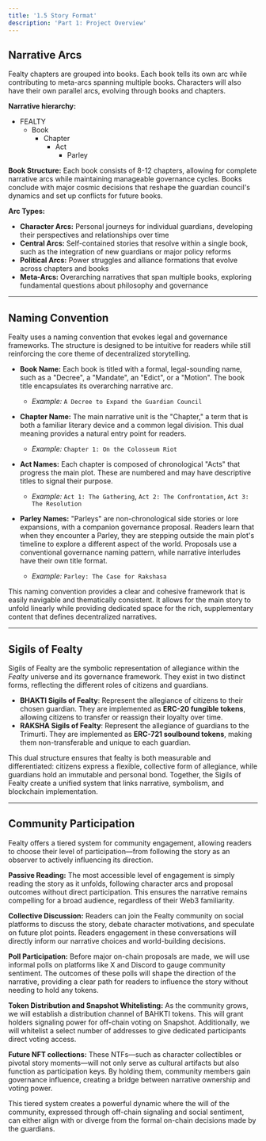 ```yaml
---
title: '1.5 Story Format'
description: 'Part 1: Project Overview'
---
```


## Narrative Arcs

Fealty chapters are grouped into books. Each book tells its own arc while contributing to meta-arcs spanning multiple books. Characters will also have their own parallel arcs, evolving through books and chapters.

**Narrative hierarchy:**
- FEALTY  
  - Book  
    - Chapter  
      - Act 
        - Parley

**Book Structure:** Each book consists of 8-12 chapters, allowing for complete narrative arcs while maintaining manageable governance cycles. Books conclude with major cosmic decisions that reshape the guardian council's dynamics and set up conflicts for future books.

**Arc Types:**
- **Character Arcs:** Personal journeys for individual guardians, developing their perspectives and relationships over time
- **Central Arcs:** Self-contained stories that resolve within a single book, such as the integration of new guardians or major policy reforms
- **Political Arcs:** Power struggles and alliance formations that evolve across chapters and books
- **Meta-Arcs:** Overarching narratives that span multiple books, exploring fundamental questions about philosophy and governance

---

## Naming Convention

Fealty uses a naming convention that evokes legal and governance frameworks. The structure is designed to be intuitive for readers while still reinforcing the core theme of decentralized storytelling.

* **Book Name:** Each book is titled with a formal, legal-sounding name, such as a "Decree", a "Mandate", an "Edict", or a "Motion". The book title encapsulates its overarching narrative arc.
    * *Example:* `A Decree to Expand the Guardian Council`

* **Chapter Name:** The main narrative unit is the "Chapter," a term that is both a familiar literary device and a common legal division. This dual meaning provides a natural entry point for readers.
    * *Example:* `Chapter 1: On the Colosseum Riot`

* **Act Names:** Each chapter is composed of chronological "Acts" that progress the main plot. These are numbered and may have descriptive titles to signal their purpose.
    * *Example:* `Act 1: The Gathering`, `Act 2: The Confrontation`, `Act 3: The Resolution`

* **Parley Names:** "Parleys" are non-chronological side stories or lore expansions, with a companion governance proposal. Readers learn that when they encounter a Parley, they are stepping outside the main plot's timeline to explore a different aspect of the world. Proposals use a conventional governance naming pattern, while narrative interludes have their own title format.
    * *Example:* `Parley: The Case for Rakshasa`

This naming convention provides a clear and cohesive framework that is easily navigable and thematically consistent. It allows for the main story to unfold linearly while providing dedicated space for the rich, supplementary content that defines decentralized narratives.

---

## Sigils of Fealty

Sigils of Fealty are the symbolic representation of allegiance within the *Fealty* universe and its governance framework. They exist in two distinct forms, reflecting the different roles of citizens and guardians.

* **BHAKTI Sigils of Fealty**: Represent the allegiance of citizens to their chosen guardian. They are implemented as **ERC-20 fungible tokens**, allowing citizens to transfer or reassign their loyalty over time.
* **RAKSHA Sigils of Fealty**: Represent the allegiance of guardians to the Trimurti. They are implemented as **ERC-721 soulbound tokens**, making them non-transferable and unique to each guardian.

This dual structure ensures that fealty is both measurable and differentiated: citizens express a flexible, collective form of allegiance, while guardians hold an immutable and personal bond. Together, the Sigils of Fealty create a unified system that links narrative, symbolism, and blockchain implementation.

---

## Community Participation

Fealty offers a tiered system for community engagement, allowing readers to choose their level of participation—from following the story as an observer to actively influencing its direction.

**Passive Reading:** The most accessible level of engagement is simply reading the story as it unfolds, following character arcs and proposal outcomes without direct participation. This ensures the narrative remains compelling for a broad audience, regardless of their Web3 familiarity.

**Collective Discussion:** Readers can join the Fealty community on social platforms to discuss the story, debate character motivations, and speculate on future plot points. Readers engagement in these conversations will directly inform our narrative choices and world-building decisions.

**Poll Participation:** Before major on-chain proposals are made, we will use informal polls on platforms like X and Discord to gauge community sentiment. The outcomes of these polls will shape the direction of the narrative, providing a clear path for readers to influence the story without needing to hold any tokens.

**Token Distribution and Snapshot Whitelisting:** As the community grows, we will establish a distribution channel of BAHKTI tokens. This will grant holders signaling power for off-chain voting on Snapshot. Additionally, we will whitelist a select number of addresses to give dedicated participants direct voting access. 

**Future NFT collections:** These NTFs—such as character collectibles or pivotal story moments—will not only serve as cultural artifacts but also function as participation keys. By holding them, community members gain governance influence, creating a bridge between narrative ownership and voting power. 

This tiered system creates a powerful dynamic where the will of the community, expressed through off-chain signaling and social sentiment, can either align with or diverge from the formal on-chain decisions made by the guardians.